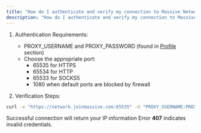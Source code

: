 ```yaml
---
title: "How do I authenticate and verify my connection to Massive Network?"
description: "How do I authenticate and verify my connection to Massive Network?"
---
```


1. Authentication Requirements:
   - PROXY_USERNAME and PROXY_PASSWORD (found in [Profile](https://partners.joinmassive.com/profile) section)
   - Choose the appropriate port:
     - 65535 for HTTPS
     - 65534 for HTTP
     - 65533 for SOCKS5
     - 1080 when default ports are blocked by firewall

2. Verification Steps:

```bash
curl -x "https://network.joinmassive.com:65535" -U "PROXY_USERNAME:PROXY_PASSWORD" http://ip-api.com
```

Successful connection will return your IP information
Error **407** indicates invalid credentials.